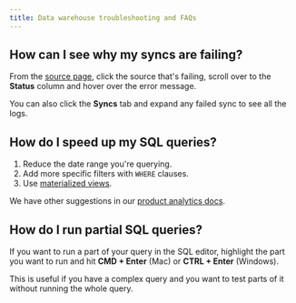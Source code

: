 ```yaml
---
title: Data warehouse troubleshooting and FAQs
---
```


## How can I see why my syncs are failing?

From the [source page](https://app.posthog.com/pipeline/sources), click the source that's failing, scroll over to the **Status** column and hover over the error message.

<ProductScreenshot
  imageLight="https://res.cloudinary.com/dmukukwp6/image/upload/w_1600,c_limit,q_auto,f_auto/Clean_Shot_2025_08_27_at_12_12_23_2x_7ed2ac106d.png" 
  imageDark="https://res.cloudinary.com/dmukukwp6/image/upload/w_1600,c_limit,q_auto,f_auto/Clean_Shot_2025_08_27_at_12_08_29_2x_8b7160e3b9.png"
  alt="Viewing the error message for a failed sync" 
  classes="rounded"
/>

You can also click the **Syncs** tab and expand any failed sync to see all the logs.

<ProductScreenshot
  imageLight="https://res.cloudinary.com/dmukukwp6/image/upload/w_1600,c_limit,q_auto,f_auto/Clean_Shot_2025_08_27_at_12_17_09_2x_7da05def87.png" 
  imageDark="https://res.cloudinary.com/dmukukwp6/image/upload/w_1600,c_limit,q_auto,f_auto/Clean_Shot_2025_08_27_at_12_16_50_2x_13222eaa4c.png"
  alt="Viewing the logs for a failed sync" 
  classes="rounded"
/>

## How do I speed up my SQL queries?

1. Reduce the date range you're querying.
2. Add more specific filters with `WHERE` clauses.
3. Use [materialized views](/docs/data-warehouse/views/materialize).

We have other suggestions in our [product analytics docs](/docs/product-analytics/troubleshooting#insights-and-queries-faq).

## How do I run partial SQL queries?

If you want to run a part of your query in the SQL editor, highlight the part you want to run and hit **CMD + Enter** (Mac) or **CTRL + Enter** (Windows). 

This is useful if you have a complex query and you want to test parts of it without running the whole query.

<ProductScreenshot
  imageLight="https://res.cloudinary.com/dmukukwp6/image/upload/w_1600,c_limit,q_auto,f_auto/Clean_Shot_2025_09_02_at_14_24_06_2x_cc350ac9b1.png" 
  imageDark="https://res.cloudinary.com/dmukukwp6/image/upload/w_1600,c_limit,q_auto,f_auto/Clean_Shot_2025_09_02_at_14_24_23_2x_6dad899bb8.png"
  alt="Running partial SQL queries" 
  classes="rounded"
/>